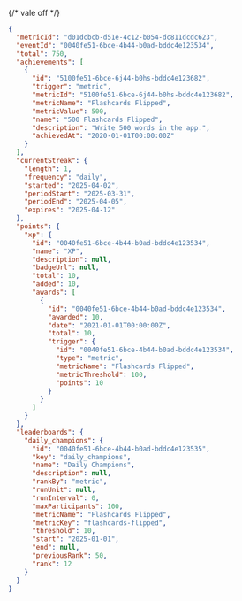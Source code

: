 {/* vale off */}

```json Response [expandable]
{
  "metricId": "d01dcbcb-d51e-4c12-b054-dc811dcdc623",
  "eventId": "0040fe51-6bce-4b44-b0ad-bddc4e123534",
  "total": 750,
  "achievements": [
    {
      "id": "5100fe51-6bce-6j44-b0hs-bddc4e123682",
      "trigger": "metric",
      "metricId": "5100fe51-6bce-6j44-b0hs-bddc4e123682",
      "metricName": "Flashcards Flipped",
      "metricValue": 500,
      "name": "500 Flashcards Flipped",
      "description": "Write 500 words in the app.",
      "achievedAt": "2020-01-01T00:00:00Z"
    }
  ],
  "currentStreak": {
    "length": 1,
    "frequency": "daily",
    "started": "2025-04-02",
    "periodStart": "2025-03-31",
    "periodEnd": "2025-04-05",
    "expires": "2025-04-12"
  },
  "points": {
    "xp": {
      "id": "0040fe51-6bce-4b44-b0ad-bddc4e123534",
      "name": "XP",
      "description": null,
      "badgeUrl": null,
      "total": 10,
      "added": 10,
      "awards": [
        {
          "id": "0040fe51-6bce-4b44-b0ad-bddc4e123534",
          "awarded": 10,
          "date": "2021-01-01T00:00:00Z",
          "total": 10,
          "trigger": {
            "id": "0040fe51-6bce-4b44-b0ad-bddc4e123534",
            "type": "metric",
            "metricName": "Flashcards Flipped",
            "metricThreshold": 100,
            "points": 10
          }
        }
      ]
    }
  },
  "leaderboards": {
    "daily_champions": {
      "id": "0040fe51-6bce-4b44-b0ad-bddc4e123535",
      "key": "daily_champions",
      "name": "Daily Champions",
      "description": null,
      "rankBy": "metric",
      "runUnit": null,
      "runInterval": 0,
      "maxParticipants": 100,
      "metricName": "Flashcards Flipped",
      "metricKey": "flashcards-flipped",
      "threshold": 10,
      "start": "2025-01-01",
      "end": null,
      "previousRank": 50,
      "rank": 12
    }
  }
}
```
